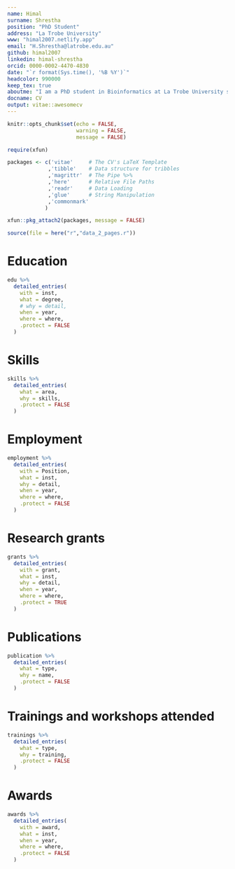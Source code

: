 ```yaml
---
name: Himal
surname: Shrestha
position: "PhD Student"
address: "La Trobe University"
www: "himal2007.netlify.app"
email: "H.Shrestha@latrobe.edu.au"
github: himal2007
linkedin: himal-shrestha
orcid: 0000-0002-4470-4830
date: "`r format(Sys.time(), '%B %Y')`"
headcolor: 990000
keep_tex: true
aboutme: "I am a PhD student in Bioinformatics at La Trobe University studying the transmission of a parasitic disease called River Blindness. I utilize different computational and mathematical approaches to integrate genomic, environmental and epidemiological data to predict, prevent and eliminate infectious and non-infectious diseases."
docname: CV
output: vitae::awesomecv
---
```


```r
knitr::opts_chunk$set(echo = FALSE,
                      warning = FALSE,
                      message = FALSE)

require(xfun)

packages <- c('vitae'     # The CV's LaTeX Template
             ,'tibble'    # Data structure for tribbles
             ,'magrittr'  # The Pipe %>%
             ,'here'      # Relative File Paths
             ,'readr'     # Data Loading
             ,'glue'      # String Manipulation
             ,'commonmark'
            )

xfun::pkg_attach2(packages, message = FALSE)

source(file = here("r","data_2_pages.r"))

```

# Education

```r

edu %>%
  detailed_entries(
    with = inst,
    what = degree,
    # why = detail,
    when = year,
    where = where,
    .protect = FALSE
  )

```

# Skills
```r
skills %>%
  detailed_entries(
    what = area,
    why = skills,
    .protect = FALSE
  )
```

# Employment
```r
employment %>%
  detailed_entries(
    with = Position,
    what = inst,
    why = detail,
    when = year,
    where = where,
    .protect = FALSE
  )
```

# Research grants
```r
grants %>%
  detailed_entries(
    with = grant,
    what = inst,
    why = detail,
    when = year,
    where = where,
    .protect = TRUE
  )
```

\pagebreak
# Publications

```r
publication %>%
  detailed_entries(
    what = type,
    why = name,
    .protect = FALSE
  )
```

# Trainings and workshops attended
```r
trainings %>%
  detailed_entries(
    what = type,
    why = training,
    .protect = FALSE
  )
```

# Awards
```r
awards %>%
  detailed_entries(
    with = award,
    what = inst,
    when = year,
    where = where,
    .protect = FALSE
  )
```






